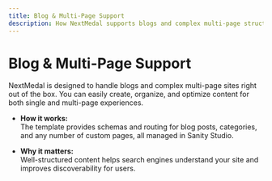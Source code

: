 ```yaml
---
title: Blog & Multi-Page Support
description: How NextMedal supports blogs and complex multi-page structures for SEO
---
```


# Blog & Multi-Page Support

NextMedal is designed to handle blogs and complex multi-page sites right out of the box. You can easily create, organize, and optimize content for both single and multi-page experiences.

- **How it works:**  
  The template provides schemas and routing for blog posts, categories, and any number of custom pages, all managed in Sanity Studio.

- **Why it matters:**  
  Well-structured content helps search engines understand your site and improves discoverability for users. 